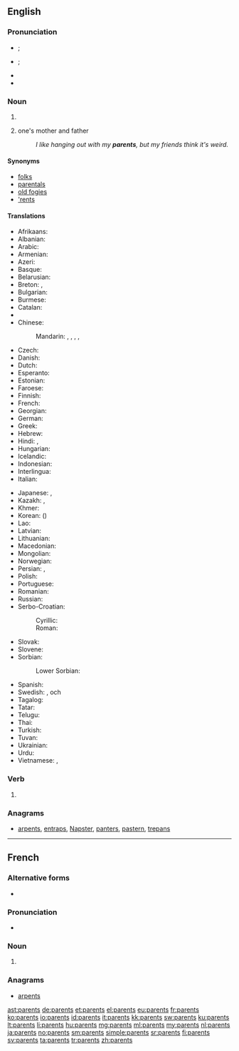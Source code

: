 ==English==

===Pronunciation===
* {{a|GenAm}} {{IPA|/ˈpɛɹənts/|/ˈpæɹənts/}}; {{enPR|pârʹ-ənts|părʹ-ənts}}
* {{a|RP}} {{IPA|/ˈpɛəɹənts/}}; {{enPR|pârʹ-ənts}}
* {{audio|en-us-parents.ogg|Audio (US)}}
* {{audio|En-uk-parents.ogg|Audio (UK)}}

===Noun===
{{head|en|plural}}

# {{plural of|parent|lang=en|nocat=1}}
# {{rfd-sense}} one's mother and father
#: ''I like hanging out with my '''parents''', but my friends think it's weird.''

====Synonyms====
* [[folks]]
* [[parentals]]
* [[old fogies]]
* [['rents]]

====Translations====
{{trans-top|one's mother and father}}
* Afrikaans: {{t|af|ouers|p}}
* Albanian: {{t|sq|prind|m-p|alt=prindër}}
* Arabic: {{t|ar|والدين|m-p|tr=wālidayn}} {{qualifier|dual}}
* Armenian: {{t+|hy|ծնող|alt=ծնողներ|sc=Armn}}
* Azeri: {{t+|az|valideyn|p}}
* Basque: {{t+|eu|guraso}}
* Belarusian: {{t|be|бацька|m-p|tr=bacʹkí|alt=бацькі}}
* Breton: {{t+|br|tud|p}}, {{t+|br|kerent|p}}
* Bulgarian: {{t+|bg|родител|m-p|alt=роди́тели|sc=Cyrl}}
* Burmese: {{t+|my|မိဘ|tr=mi. ba.|sc=Mymr}}
* Catalan: {{t+|ca|pares|m-p}}
* {{trreq|ce}}
* Chinese:
*: Mandarin: {{t+|cmn|父母|tr=fùmǔ|sc=Hani}}, {{t+|cmn|爸媽|sc=Hani}}, {{t|cmn|爸妈|tr=bàmā|sc=Hani}}, {{t|cmn|雙親|sc=Hani}}, {{t+|cmn|双亲|tr=shuāngqīn|sc=Hani}}
* Czech: {{t|cs|rodiče|p}}
* Danish: {{t+|da|forældre|c-p}}
* Dutch: {{t+|nl|ouders|m-p}}
* Esperanto: {{t|eo|gepatroj|p}}
* Estonian: {{t|et|vanemad}}
* Faroese: {{t|fo|foreldur|n-p}}
* Finnish: {{t+|fi|vanhemmat|p}}
* French: {{t+|fr|parents|m-p}}
* Georgian: {{t|ka|მშობლები|sc=Geor}}
* German: {{t+|de|Eltern|m-p}}
* Greek: {{t+|el|γονέας|m-p|alt=γονείς|sc=Grek}}
* Hebrew: {{t|he|הורים|m-p}}
* Hindi: {{t|hi|माता-पिता|p|tr=mātā-pitā|sc=Deva}}, {{t|hi|मां-बाप|p|tr=mā̃-bāp|sc=Deva}}
* Hungarian: {{t+|hu|szülők|p}}
* Icelandic: {{t+|is|foreldrar|m-p}}
* Indonesian: {{t+|id|orangtua}}
* Interlingua: {{t|ia|parentes}}
* Italian: {{t+|it|genitori|m-p}}
{{trans-mid}}
* Japanese: {{t+|ja|両親|tr=りょうしん, ryōshin|sc=Jpan}}, {{t+|ja|父母|tr=ふぼ, fubo|sc=Jpan}}
* Kazakh: {{t+|kk|ата-ана|sc=Cyrl}}, {{t|kk|әке-шеше|sc=Cyrl}}
* Khmer: {{t|km|ឪពុកម្ដាយ|tr=əv puk mdaay|sc=Khmr}}
* Korean: {{t+|ko|부모|tr=bumo|sc=Kore}} ({{t+|ko|父母|sc=Kore}})
* Lao: {{t|lo|ພໍ່ແມ່|tr=phöö mëë|sc=Laoo}}
* Latvian: {{t|lv|vecāki|m-p}}
* Lithuanian: {{t+|lt|tėvai|m-p}}
* Macedonian: {{t|mk|родител|m-p|alt=роди́тели|sc=Cyrl}}
* Mongolian: {{t|mn|эцэг эх|sc=Cyrl}}
* Norwegian: {{t|no|foreldre|p}}
* Persian: {{t|fa|[[پدر]] [[و]] [[مادر]]|tr=pedar va mâdar|sc=fa-Arab}}, {{t+|fa|والدین|tr=vâlideyn|sc=fa-Arab}}
* Polish: {{t+|pl|rodzice|p}}
* Portuguese: {{t+|pt|pais}}
* Romanian: {{t+|ro|părinte|m-p|alt=părinți}}
* Russian: {{t+|ru|родитель|alt=родители|m-p|tr=rodíteli}}
* Serbo-Croatian:
*: Cyrillic: {{t|sh|родитељ|p|alt=родитељи}}
*: Roman: {{t|sh|roditelj|p|alt=roditelji}}
* Slovak: {{t+|sk|rodič|m-p|alt=rodičia}}
* Slovene: {{t|sl|starš|m-p|alt=starši}}
* Sorbian:
*: Lower Sorbian: {{t|dsb|starjejšej|d}}
* Spanish: {{t+|es|padres|m-p}}
* Swedish: {{t+|sv|förälder|alt=föräldrar|p}}, {{t+|sv|mor}} och {{t+|sv|far}}
* Tagalog: {{t+|tl|magulang}}
* Tatar: {{t+|tt|ата-ана|sc=Cyrl}}
* Telugu: {{t+|te|తల్లిదండ్రులు|tr=tallidaNDrulu}}
* Thai: {{t|th|พ่อแม่|tr=pôr mâe|sc=Thai}}
* Turkish: {{t+|tr|ebeveyn}}
* Tuvan: {{t|tyv|ада-ие|tr=ada-ije}}
* Ukrainian: {{t+|uk|батько|p|tr=batʹký|alt=батьки}}
* Urdu: {{t|ur|ماں باپ|p|tr=mā̃ bāp|sc=ur-Arab}}
* Vietnamese: {{t+|vi|bố mẹ}}, {{t+|vi|cha mẹ}}
{{trans-bottom}}

===Verb===
{{head|en}}

# {{en-third-person singular of|parent}}

===Anagrams===
* [[arpents#English|arpents]], [[entraps#English|entraps]], [[Napster#English|Napster]], [[panters#English|panters]], [[pastern#English|pastern]], [[trepans#English|trepans]]

----

==French==

===Alternative forms===
* {{qualifier|archaic}} {{l|fr|parens}}

===Pronunciation===
* {{audio|Fr-parents.ogg|Audio}}

===Noun===
{{head|fr|plural|g=m-p}}

# {{plural of|parent|lang=fr|nocat=1}}

===Anagrams===
* [[arpents#French|arpents]]

[[ast:parents]]
[[de:parents]]
[[et:parents]]
[[el:parents]]
[[eu:parents]]
[[fr:parents]]
[[ko:parents]]
[[io:parents]]
[[id:parents]]
[[it:parents]]
[[kk:parents]]
[[sw:parents]]
[[ku:parents]]
[[lt:parents]]
[[li:parents]]
[[hu:parents]]
[[mg:parents]]
[[ml:parents]]
[[my:parents]]
[[nl:parents]]
[[ja:parents]]
[[no:parents]]
[[sm:parents]]
[[simple:parents]]
[[sr:parents]]
[[fi:parents]]
[[sv:parents]]
[[ta:parents]]
[[tr:parents]]
[[zh:parents]]